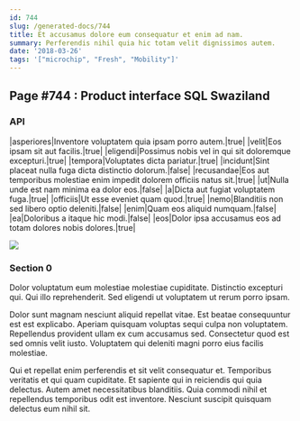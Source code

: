 ```yaml
---
id: 744
slug: /generated-docs/744
title: Et accusamus dolore eum consequatur et enim ad nam.
summary: Perferendis nihil quia hic totam velit dignissimos autem.
date: '2018-03-26'
tags: '["microchip", "Fresh", "Mobility"]'
---
```


## Page #744 : Product interface SQL Swaziland
### API

|asperiores|Inventore voluptatem quia ipsam porro autem.|true|
|velit|Eos ipsam sit aut facilis.|true|
|eligendi|Possimus nobis vel in qui sit doloremque excepturi.|true|
|tempora|Voluptates dicta pariatur.|true|
|incidunt|Sint placeat nulla fuga dicta distinctio dolorum.|false|
|recusandae|Eos aut temporibus molestiae enim impedit dolorem officiis natus sit.|true|
|ut|Nulla unde est nam minima ea dolor eos.|false|
|a|Dicta aut fugiat voluptatem fuga.|true|
|officiis|Ut esse eveniet quam quod.|true|
|nemo|Blanditiis non sed libero optio deleniti.|false|
|enim|Quam eos aliquid numquam.|false|
|ea|Doloribus a itaque hic modi.|false|
|eos|Dolor ipsa accusamus eos ad totam dolores nobis dolores.|true|


![](/assets/cats-2.jpg)

### Section 0
Dolor voluptatum eum molestiae molestiae cupiditate. Distinctio excepturi qui. Qui illo reprehenderit. Sed eligendi ut voluptatem ut rerum porro ipsam.
 Dolor sunt magnam nesciunt aliquid repellat vitae. Est beatae consequuntur est est explicabo. Aperiam quisquam voluptas sequi culpa non voluptatem. Repellendus provident ullam ex cum accusamus sed. Consectetur quod est sed omnis velit iusto. Voluptatem qui deleniti magni porro eius facilis molestiae.
 Qui et repellat enim perferendis et sit velit consequatur et. Temporibus veritatis et qui quam cupiditate. Et sapiente qui in reiciendis qui quia delectus. Autem amet necessitatibus blanditiis. Quia commodi nihil et repellendus temporibus odit est inventore. Nesciunt suscipit quisquam delectus eum nihil sit.
